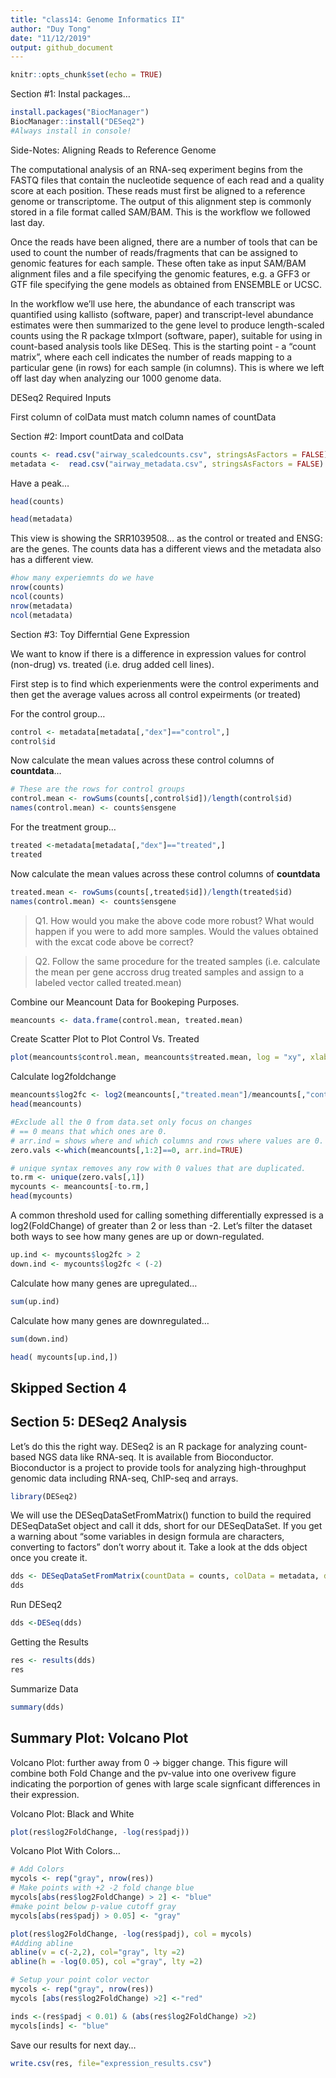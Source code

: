 ```yaml
---
title: "class14: Genome Informatics II"
author: "Duy Tong"
date: "11/12/2019"
output: github_document
---
```


```r
knitr::opts_chunk$set(echo = TRUE)
```

Section #1: Instal packages...
```r
install.packages("BiocManager")
BiocManager::install("DESeq2")
#Always install in console!
```
 
Side-Notes: Aligning Reads to Reference Genome

The computational analysis of an RNA-seq experiment begins from the FASTQ files that contain the nucleotide sequence of each read and a quality score at each position. These reads must first be aligned to a reference genome or transcriptome. The output of this alignment step is commonly stored in a file format called SAM/BAM. This is the workflow we followed last day.

Once the reads have been aligned, there are a number of tools that can be used to count the number of reads/fragments that can be assigned to genomic features for each sample. These often take as input SAM/BAM alignment files and a file specifying the genomic features, e.g. a GFF3 or GTF file specifying the gene models as obtained from ENSEMBLE or UCSC.

In the workflow we’ll use here, the abundance of each transcript was quantified using kallisto (software, paper) and transcript-level abundance estimates were then summarized to the gene level to produce length-scaled counts using the R package txImport (software, paper), suitable for using in count-based analysis tools like DESeq. This is the starting point - a “count matrix”, where each cell indicates the number of reads mapping to a particular gene (in rows) for each sample (in columns). This is where we left off last day when analyzing our 1000 genome data.

DESeq2 Required Inputs

First column of colData must match column names of countData
 
Section #2: Import countData and colData

```r
counts <- read.csv("airway_scaledcounts.csv", stringsAsFactors = FALSE)
metadata <-  read.csv("airway_metadata.csv", stringsAsFactors = FALSE)
```


Have a peak...
```r
head(counts)
```

```r
head(metadata)
```

This view is showing the SRR1039508... as the control or treated and ENSG: are the genes. The counts data has a different views and the metadata also has a different view.

```r
#how many experiemnts do we have
nrow(counts)
ncol(counts)
nrow(metadata)
ncol(metadata)
```

Section #3: Toy Differntial Gene Expression

We want to know if there is a difference in expression values for control (non-drug) vs. treated (i.e. drug added cell lines).

First step is to find which experienments were the control experiments and then get the average values across all control expeirments (or treated)

For the control group...
```r
control <- metadata[metadata[,"dex"]=="control",]
control$id
```

Now calculate the mean values across these control columns of **countdata**...
```r
# These are the rows for control groups
control.mean <- rowSums(counts[,control$id])/length(control$id)
names(control.mean) <- counts$ensgene
```

For the treatment group...
```r
treated <-metadata[metadata[,"dex"]=="treated",]
treated
```

Now calculate the mean values across these control columns of **countdata**
```r
treated.mean <- rowSums(counts[,treated$id])/length(treated$id)
names(control.mean) <- counts$ensgene
```

> Q1. How would you make the above code more robust? What would happen if you were to add more samples. Would the values obtained with the excat code above be correct?

> Q2. Follow the same procedure for the treated samples (i.e. calculate the mean per gene accross drug treated samples and assign to a labeled vector called treated.mean)

Combine our Meancount Data for Bookeping Purposes.
```r
meancounts <- data.frame(control.mean, treated.mean)
```

Create Scatter Plot to Plot Control Vs. Treated
```r
plot(meancounts$control.mean, meancounts$treated.mean, log = "xy", xlab = " log Control", ylab = " log Treated", main = "Control Vs. Treated")
```

Calculate log2foldchange

```r
meancounts$log2fc <- log2(meancounts[,"treated.mean"]/meancounts[,"control.mean"])
head(meancounts)
```

```r
#Exclude all the 0 from data.set only focus on changes
# == 0 means that which ones are 0.
# arr.ind = shows where and which columns and rows where values are 0.
zero.vals <-which(meancounts[,1:2]==0, arr.ind=TRUE)

# unique syntax removes any row with 0 values that are duplicated.
to.rm <- unique(zero.vals[,1])
mycounts <- meancounts[-to.rm,]
head(mycounts)
```

A common threshold used for calling something differentially expressed is a log2(FoldChange) of greater than 2 or less than -2. Let’s filter the dataset both ways to see how many genes are up or down-regulated.

```r
up.ind <- mycounts$log2fc > 2
down.ind <- mycounts$log2fc < (-2)
```

Calculate how many genes are upregulated...
```r
sum(up.ind)
```

Calculate how many genes are downregulated...
```r
sum(down.ind)
```

```r
head( mycounts[up.ind,])
```

## Skipped Section 4

## Section 5: DESeq2 Analysis
Let’s do this the right way. DESeq2 is an R package for analyzing count-based NGS data like RNA-seq. It is available from Bioconductor. Bioconductor is a project to provide tools for analyzing high-throughput genomic data including RNA-seq, ChIP-seq and arrays.

```r
library(DESeq2)
```

We will use the DESeqDataSetFromMatrix() function to build the required DESeqDataSet object and call it dds, short for our DESeqDataSet. If you get a warning about “some variables in design formula are characters, converting to factors” don’t worry about it. Take a look at the dds object once you create it.

```r
dds <- DESeqDataSetFromMatrix(countData = counts, colData = metadata, design = ~dex, tidy = TRUE)
dds
```

Run DESeq2

```r
dds <-DESeq(dds)
```

Getting the Results
```r
res <- results(dds)
res
```

Summarize Data
```r
summary(dds)
```

## Summary Plot: Volcano Plot
Volcano Plot: further away from 0 -> bigger change. This figure will combine both Fold Change and the pv-value into one overivew figure indicating the porportion of genes with large scale signficant differences in their expression.

Volcano Plot: Black and White
```r
plot(res$log2FoldChange, -log(res$padj))
```

Volcano Plot With Colors...
```r
# Add Colors
mycols <- rep("gray", nrow(res))
# Make points with +2 -2 fold change blue
mycols[abs(res$log2FoldChange) > 2] <- "blue"
#make point below p-value cutoff gray
mycols[abs(res$padj) > 0.05] <- "gray"

plot(res$log2FoldChange, -log(res$padj), col = mycols)
#Adding abline
abline(v = c(-2,2), col="gray", lty =2)
abline(h = -log(0.05), col ="gray", lty =2)
```

```r
# Setup your point color vector
mycols <- rep("gray", nrow(res))
mycols [abs(res$log2FoldChange) >2] <-"red"

inds <-(res$padj < 0.01) & (abs(res$log2FoldChange) >2)
mycols[inds] <- "blue"
```

Save our results for next day...
```r
write.csv(res, file="expression_results.csv")
```
